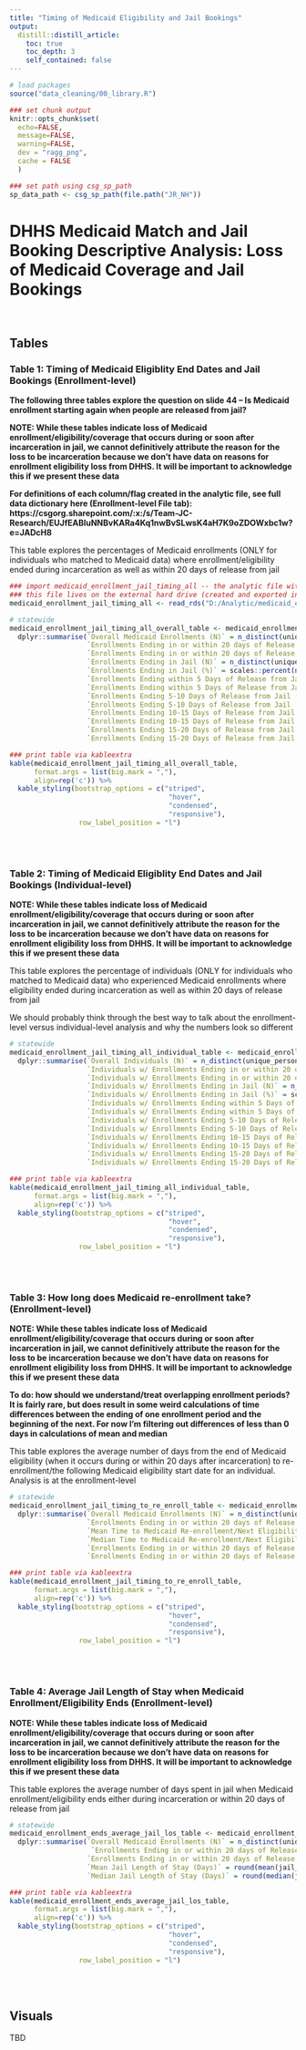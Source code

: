 ```yaml
---
title: "Timing of Medicaid Eligibility and Jail Bookings"
output: 
  distill::distill_article:
    toc: true
    toc_depth: 3
    self_contained: false
---
```


```r
# load packages
source("data_cleaning/00_library.R")
```

```r
### set chunk output 
knitr::opts_chunk$set(
  echo=FALSE, 
  message=FALSE, 
  warning=FALSE,
  dev = "ragg_png",
  cache = FALSE
  )

### set path using csg_sp_path
sp_data_path <- csg_sp_path(file.path("JR_NH"))
```


# DHHS Medicaid Match and Jail Booking Descriptive Analysis: Loss of Medicaid Coverage and Jail Bookings

<br>

## Tables


### Table 1: Timing of Medicaid Eligiblity End Dates and Jail Bookings (Enrollment-level)

**The following three tables explore the question on slide 44 -- Is Medicaid enrollment starting again when people are released from jail?**

**NOTE: While these tables indicate loss of Medicaid enrollment/eligibility/coverage that occurs during or soon after incarceration in jail, we cannot definitively attribute the reason for the loss to be incarceration because we don't have data on reasons for enrollment eligibility loss from DHHS. It will be important to acknowledge this if we present these data**

**For definitions of each column/flag created in the analytic file, see full data dictionary here (Enrollment-level File tab): https://csgorg.sharepoint.com/:x:/s/Team-JC-Research/EUJfEABIuNNBvKARa4Kq1nwBvSLwsK4aH7K9oZDOWxbc1w?e=JADcH8**


This table explores the percentages of Medicaid enrollments (ONLY for individuals who matched to Medicaid data) where enrollment/eligibility ended during incarceration as well as within 20 days of release from jail


```r
### import medicaid_enrollment_jail_timing_all -- the analytic file with flags based on timing/overlap of medicaid eligibility end dates and jail booking/release dates
### this file lives on the external hard drive (created and exported in `14_medicaid.R`)
medicaid_enrollment_jail_timing_all <- read_rds("D:/Analytic/medicaid_enrollment_jail_timing_all.rds") 

# statewide
medicaid_enrollment_jail_timing_all_overall_table <- medicaid_enrollment_jail_timing_all %>% 
  dplyr::summarise(`Overall Medicaid Enrollments (N)` = n_distinct(unique_medicaid_enrollment_id),
                   `Enrollments Ending in or within 20 days of Release from Jail (N)` = n_distinct(unique_medicaid_enrollment_id[medicaid_enroll_ends_during_or_within_20_days_jail==1]),
                   `Enrollments Ending in or within 20 days of Release from Jail (%)` = scales::percent(n_distinct(unique_medicaid_enrollment_id[medicaid_enroll_ends_during_or_within_20_days_jail==1])/`Overall Medicaid Enrollments (N)`, accuracy=.1),
                   `Enrollments Ending in Jail (N)` = n_distinct(unique_medicaid_enrollment_id[medicaid_enroll_ends_during_jail==1]),
                   `Enrollments Ending in Jail (%)` = scales::percent(n_distinct(unique_medicaid_enrollment_id[medicaid_enroll_ends_during_jail==1])/`Overall Medicaid Enrollments (N)`, accuracy=.1),
                   `Enrollments Ending within 5 Days of Release from Jail (N)` = n_distinct(unique_medicaid_enrollment_id[medicaid_enroll_ends_after_jail_within_5_days==1]),
                   `Enrollments Ending within 5 Days of Release from Jail (%)` = scales::percent(n_distinct(unique_medicaid_enrollment_id[medicaid_enroll_ends_after_jail_within_5_days==1])/`Overall Medicaid Enrollments (N)`, accuracy=.1),
                   `Enrollments Ending 5-10 Days of Release from Jail (N)` = n_distinct(unique_medicaid_enrollment_id[medicaid_enroll_ends_after_jail_within_10_days==1]),
                   `Enrollments Ending 5-10 Days of Release from Jail (%)` = scales::percent(n_distinct(unique_medicaid_enrollment_id[medicaid_enroll_ends_after_jail_within_10_days==1])/`Overall Medicaid Enrollments (N)`, accuracy=.1),
                   `Enrollments Ending 10-15 Days of Release from Jail (N)` = n_distinct(unique_medicaid_enrollment_id[medicaid_enroll_ends_after_jail_within_15_days==1]),
                   `Enrollments Ending 10-15 Days of Release from Jail (%)` = scales::percent(n_distinct(unique_medicaid_enrollment_id[medicaid_enroll_ends_after_jail_within_15_days==1])/`Overall Medicaid Enrollments (N)`, accuracy=.1),
                   `Enrollments Ending 15-20 Days of Release from Jail (N)` = n_distinct(unique_medicaid_enrollment_id[medicaid_enroll_ends_after_jail_within_20_days==1]),
                   `Enrollments Ending 15-20 Days of Release from Jail (%)` = scales::percent(n_distinct(unique_medicaid_enrollment_id[medicaid_enroll_ends_after_jail_within_20_days==1])/`Overall Medicaid Enrollments (N)`, accuracy=.1)) 

### print table via kableextra
kable(medicaid_enrollment_jail_timing_all_overall_table, 
      format.args = list(big.mark = ","), 
      align=rep('c')) %>%
  kable_styling(bootstrap_options = c("striped", 
                                       "hover", 
                                       "condensed", 
                                       "responsive"), 
                 row_label_position = "l") 
```

<br><br>

### Table 2: Timing of Medicaid Eligiblity End Dates and Jail Bookings (Individual-level)

**NOTE: While these tables indicate loss of Medicaid enrollment/eligibility/coverage that occurs during or soon after incarceration in jail, we cannot definitively attribute the reason for the loss to be incarceration because we don't have data on reasons for enrollment eligibility loss from DHHS. It will be important to acknowledge this if we present these data**

This table explores the percentage of individuals (ONLY for individuals who matched to Medicaid data) who experienced Medicaid enrollments where eligibility ended during incarceration as well as within 20 days of release from jail


We should probably think through the best way to talk about the enrollment-level versus individual-level analysis and why the numbers look so different

```r
# statewide
medicaid_enrollment_jail_timing_all_individual_table <- medicaid_enrollment_jail_timing_all %>% 
  dplyr::summarise(`Overall Individuals (N)` = n_distinct(unique_person_id),
                   `Individuals w/ Enrollments Ending in or within 20 days of Release from Jail (N)` = n_distinct(unique_person_id[medicaid_enroll_ends_during_or_within_20_days_jail==1]),
                   `Individuals w/ Enrollments Ending in or within 20 days of Release from Jail (%)` = scales::percent(n_distinct(unique_person_id[medicaid_enroll_ends_during_or_within_20_days_jail==1])/`Overall Individuals (N)`, accuracy=.1),
                   `Individuals w/ Enrollments Ending in Jail (N)` = n_distinct(unique_person_id[medicaid_enroll_ends_during_jail==1]),
                   `Individuals w/ Enrollments Ending in Jail (%)` = scales::percent(n_distinct(unique_person_id[medicaid_enroll_ends_during_jail==1])/`Overall Individuals (N)`, accuracy=.1),
                   `Individuals w/ Enrollments Ending within 5 Days of Release from Jail (N)` = n_distinct(unique_person_id[medicaid_enroll_ends_after_jail_within_5_days==1]),
                   `Individuals w/ Enrollments Ending within 5 Days of Release from Jail (%)` = scales::percent(n_distinct(unique_person_id[medicaid_enroll_ends_after_jail_within_5_days==1])/`Overall Individuals (N)`, accuracy=.1),
                   `Individuals w/ Enrollments Ending 5-10 Days of Release from Jail (N)` = n_distinct(unique_person_id[medicaid_enroll_ends_after_jail_within_10_days==1]),
                   `Individuals w/ Enrollments Ending 5-10 Days of Release from Jail (%)` = scales::percent(n_distinct(unique_person_id[medicaid_enroll_ends_after_jail_within_10_days==1])/`Overall Individuals (N)`, accuracy=.1),
                   `Individuals w/ Enrollments Ending 10-15 Days of Release from Jail (N)` = n_distinct(unique_person_id[medicaid_enroll_ends_after_jail_within_15_days==1]),
                   `Individuals w/ Enrollments Ending 10-15 Days of Release from Jail (%)` = scales::percent(n_distinct(unique_person_id[medicaid_enroll_ends_after_jail_within_15_days==1])/`Overall Individuals (N)`, accuracy=.1),
                   `Individuals w/ Enrollments Ending 15-20 Days of Release from Jail (N)` = n_distinct(unique_person_id[medicaid_enroll_ends_after_jail_within_20_days==1]),
                   `Individuals w/ Enrollments Ending 15-20 Days of Release from Jail (%)` = scales::percent(n_distinct(unique_person_id[medicaid_enroll_ends_after_jail_within_20_days==1])/`Overall Individuals (N)`, accuracy=.1)) 

### print table via kableextra
kable(medicaid_enrollment_jail_timing_all_individual_table, 
      format.args = list(big.mark = ","), 
      align=rep('c')) %>%
  kable_styling(bootstrap_options = c("striped", 
                                       "hover", 
                                       "condensed", 
                                       "responsive"), 
                 row_label_position = "l") 
```

<br><br>

### Table 3: How long does Medicaid re-enrollment take? (Enrollment-level)

**NOTE: While these tables indicate loss of Medicaid enrollment/eligibility/coverage that occurs during or soon after incarceration in jail, we cannot definitively attribute the reason for the loss to be incarceration because we don't have data on reasons for enrollment eligibility loss from DHHS. It will be important to acknowledge this if we present these data**

**To do: how should we understand/treat overlapping enrollment periods? It is fairly rare, but does result in some weird calculations of time differences between the ending of one enrollment period and the beginning of the next. For now I'm filtering out differences of less than 0 days in calculations of mean and median**

This table explores the average number of days from the end of Medicaid eligibility (when it occurs during or within 20 days after incarceration) to re-enrollment/the following Medicaid eligibility start date for an individual. Analysis is at the enrollment-level


```r
# statewide
medicaid_enrollment_jail_timing_to_re_enroll_table <- medicaid_enrollment_jail_timing_all %>% 
  dplyr::summarise(`Overall Medicaid Enrollments (N)` = n_distinct(unique_medicaid_enrollment_id),
                   `Enrollments Ending in or within 20 days of Release from Jail (% of all enrollments)` = scales::percent(n_distinct(unique_medicaid_enrollment_id[medicaid_enroll_ends_during_or_within_20_days_jail==1])/`Overall Medicaid Enrollments (N)`, accuracy=.1),
                   `Mean Time to Medicaid Re-enrollment/Next Eligibility Start Date (Days)` = round(mean(medicaid_eligibility_end_next_begin_diff_days[medicaid_enroll_ends_during_or_within_20_days_jail==1 & medicaid_eligibility_end_next_begin_diff_days>=0], na.rm = TRUE), digits = 1),
                   `Median Time to Medicaid Re-enrollment/Next Eligibility Start Date (Days)` = round(median(medicaid_eligibility_end_next_begin_diff_days[medicaid_enroll_ends_during_or_within_20_days_jail==1 & medicaid_eligibility_end_next_begin_diff_days>=0], na.rm = TRUE), digits = 1),
                   `Enrollments Ending in or within 20 days of Release from Jail, No Re-enrollment Records (N)` = n_distinct(unique_person_id[medicaid_enroll_ends_during_or_within_20_days_jail==1 & medicaid_eligibility_end_no_new_begin_flag==1]),
                   `Enrollments Ending in or within 20 days of Release from Jail, No Re-enrollment Records (% of enrollments that ended)` = scales::percent(n_distinct(unique_person_id[medicaid_enroll_ends_during_or_within_20_days_jail==1 & medicaid_eligibility_end_no_new_begin_flag==1])/n_distinct(unique_medicaid_enrollment_id[medicaid_enroll_ends_during_or_within_20_days_jail==1]), accuracy=.1)) 

### print table via kableextra
kable(medicaid_enrollment_jail_timing_to_re_enroll_table, 
      format.args = list(big.mark = ","), 
      align=rep('c')) %>%
  kable_styling(bootstrap_options = c("striped", 
                                       "hover", 
                                       "condensed", 
                                       "responsive"), 
                 row_label_position = "l") 
```

<br><br>

### Table 4: Average Jail Length of Stay when Medicaid Enrollment/Eligibility Ends (Enrollment-level)

**NOTE: While these tables indicate loss of Medicaid enrollment/eligibility/coverage that occurs during or soon after incarceration in jail, we cannot definitively attribute the reason for the loss to be incarceration because we don't have data on reasons for enrollment eligibility loss from DHHS. It will be important to acknowledge this if we present these data**

This table explores the average number of days spent in jail when Medicaid enrollment/eligibility ends either during incarceration or within 20 days of release from jail

```r
# statewide
medicaid_enrollment_ends_average_jail_los_table <- medicaid_enrollment_jail_timing_all %>% 
  dplyr::summarise(`Overall Medicaid Enrollments (N)` = n_distinct(unique_medicaid_enrollment_id),
                    `Enrollments Ending in or within 20 days of Release from Jail (N)` = n_distinct(unique_medicaid_enrollment_id[medicaid_enroll_ends_during_or_within_20_days_jail==1]),
                   `Enrollments Ending in or within 20 days of Release from Jail (% of all enrollments)` = scales::percent(n_distinct(unique_medicaid_enrollment_id[medicaid_enroll_ends_during_or_within_20_days_jail==1])/`Overall Medicaid Enrollments (N)`, accuracy=.1),
                   `Mean Jail Length of Stay (Days)` = round(mean(jail_los_medicaid_enroll_ends, na.rm = TRUE), digits = 1),
                   `Median Jail Length of Stay (Days)` = round(median(jail_los_medicaid_enroll_ends, na.rm = TRUE), digits = 1)) 

### print table via kableextra
kable(medicaid_enrollment_ends_average_jail_los_table, 
      format.args = list(big.mark = ","), 
      align=rep('c')) %>%
  kable_styling(bootstrap_options = c("striped", 
                                       "hover", 
                                       "condensed", 
                                       "responsive"), 
                 row_label_position = "l") 
```

<br><br>


## Visuals

TBD


<br><br>

